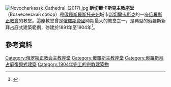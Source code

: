 [[Image:Novocherkassk_Cathedral_(2017).jpg|thumb]]
'''新切爾卡斯克主教座堂'''（Вознесенский собор）是[[俄羅斯|俄羅斯]][[羅斯托夫州|羅斯托夫州]]城市[[新切爾卡斯克|新切爾卡斯克]]的一座[[俄羅斯正教會|俄羅斯正教會]]的教堂。這座教堂曾是[[俄羅斯帝國|俄羅斯帝國]]時期最大的教堂之一，是典型的俄羅斯新拜占庭式建築範例，修建於1891年至1904年<ref>{{Cite web |url=http://rostoveparhia.ru/istorija/kafedralnye-sobory/voznesenskii-kafedralnyi-sobor-g-novocherkassk- |title=Official website of the Rostov-on-Don Eparchy |accessdate=2020-08-08 |archive-date=2017-07-28 |archive-url=https://web.archive.org/web/20170728184807/http://www.rostoveparhia.ru/istorija/kafedralnye-sobory/voznesenskii-kafedralnyi-sobor-g-novocherkassk-/ |dead-url=yes }}</ref>。
== 參考資料 ==
{{reflist}}
[[Category:俄罗斯正教会主教座堂|Category:俄罗斯正教会主教座堂]]
[[Category:俄羅斯主教座堂|Category:俄羅斯主教座堂]]
[[Category:俄羅斯拜占庭復興式建築|Category:俄羅斯拜占庭復興式建築]]
[[Category:1904年完工的宗教建築物|Category:1904年完工的宗教建築物]]
{{religion-stub}}